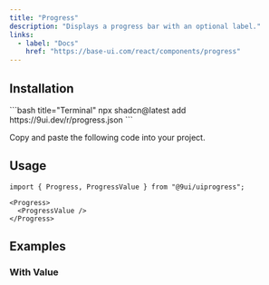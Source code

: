 ```yaml
---
title: "Progress"
description: "Displays a progress bar with an optional label."
links:
  - label: "Docs"
    href: "https://base-ui.com/react/components/progress"
---
```


<Preview name="progress-demo" showReload={true} />

## Installation

<Installation>
<div>
```bash title="Terminal"
npx shadcn@latest add https://9ui.dev/r/progress.json
```
</div>

<Steps>

<Step>Copy and paste the following code into your project.</Step>

<Source name="progress" />

</Steps>
</Installation>

## Usage

```tsx title="Imports"
import { Progress, ProgressValue } from "@9ui/uiprogress";
```

```tsx title="Anatomy"
<Progress>
  <ProgressValue />
</Progress>
```

## Examples

### With Value

<Preview name="progress-with-value" showReload={true} />

